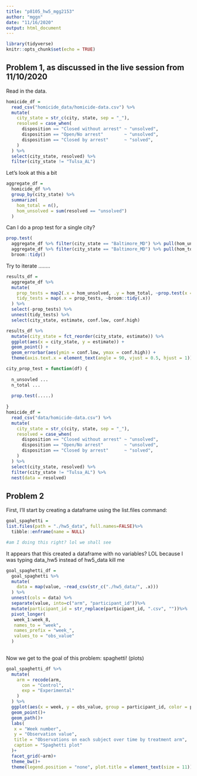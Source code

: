 ```yaml
---
title: "p8105_hw5_mgg2153"
author: "mggn"
date: "11/16/2020"
output: html_document
---
```


```r
library(tidyverse)
knitr::opts_chunk$set(echo = TRUE)
```

## Problem 1, as discussed in the live session from 11/10/2020

Read in the data.

```r
homicide_df = 
  read_csv("homicide_data/homicide-data.csv") %>% 
  mutate(
    city_state = str_c(city, state, sep = "_"),
    resolved = case_when(
      disposition == "Closed without arrest" ~ "unsolved",
      disposition == "Open/No arrest"        ~ "unsolved",
      disposition == "Closed by arrest"      ~ "solved",
    )
  ) %>% 
  select(city_state, resolved) %>% 
  filter(city_state != "Tulsa_AL")
```


Let's look at this a bit

```r
aggregate_df = 
  homicide_df %>% 
  group_by(city_state) %>% 
  summarize(
    hom_total = n(),
    hom_unsolved = sum(resolved == "unsolved")
  )
```

Can I do a prop test for a single city?

```r
prop.test(
  aggregate_df %>% filter(city_state == "Baltimore_MD") %>% pull(hom_unsolved), 
  aggregate_df %>% filter(city_state == "Baltimore_MD") %>% pull(hom_total)) %>% 
  broom::tidy()
```

Try to iterate ........

```r
results_df = 
  aggregate_df %>% 
  mutate(
    prop_tests = map2(.x = hom_unsolved, .y = hom_total, ~prop.test(x = .x, n = .y)),
    tidy_tests = map(.x = prop_tests, ~broom::tidy(.x))
  ) %>% 
  select(-prop_tests) %>% 
  unnest(tidy_tests) %>% 
  select(city_state, estimate, conf.low, conf.high)
```



```r
results_df %>% 
  mutate(city_state = fct_reorder(city_state, estimate)) %>% 
  ggplot(aes(x = city_state, y = estimate)) +
  geom_point() + 
  geom_errorbar(aes(ymin = conf.low, ymax = conf.high)) + 
  theme(axis.text.x = element_text(angle = 90, vjust = 0.5, hjust = 1))
```



```r
city_prop_test = function(df) {
  
  n_unsovled ...
  n_total ... 
  
  prop.test(.....)
  
}
homicide_df = 
  read_csv("data/homicide-data.csv") %>% 
  mutate(
    city_state = str_c(city, state, sep = "_"),
    resolved = case_when(
      disposition == "Closed without arrest" ~ "unsolved",
      disposition == "Open/No arrest"        ~ "unsolved",
      disposition == "Closed by arrest"      ~ "solved",
    )
  ) %>% 
  select(city_state, resolved) %>% 
  filter(city_state != "Tulsa_AL") %>% 
  nest(data = resolved)
```


## Problem 2

First, I'll start by creating a dataframe using the list.files command:

```r
goal_spaghetti = 
list.files(path = "./hw5_data", full.names=FALSE)%>%
  tibble::enframe(name = NULL)

#am I doing this right? lol we shall see
```

It appears that this created a dataframe with no variables?
LOL because I was typing data_hw5 instead of hw5_data kill me

```r
goal_spaghetti_df =
  goal_spaghetti %>%
  mutate(
    data = map(value, ~read_csv(str_c("./hw5_data/", .x)))
  ) %>%
  unnest(cols = data) %>%
  separate(value, into=c("arm", "participant_id"))%>%
  mutate(participant_id = str_replace(participant_id, ".csv", ""))%>%
  pivot_longer(
   week_1:week_8,
   names_to = "week",
   names_prefix = "week_", 
   values_to = "obs_value"
  )
 

```

Now we get to the goal of this problem: spaghetti! (plots)

```r
goal_spaghetti_df %>%
  mutate(
    arm = recode(arm,
      con = "Control",
      exp = "Experimental"
    )
  ) %>%
  ggplot(aes(x = week, y = obs_value, group = participant_id, color = participant_id))+
  geom_point()+
  geom_path()+
  labs(
   x = "Week number",
   y = "Observation value",
   title = "Observations on each subject over time by treatment arm",
   caption = "Spaghetti plot"
  )+
  facet_grid(~arm)+
  theme_bw()+
  theme(legend.position = "none", plot.title = element_text(size = 11))

```
